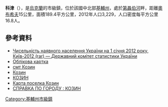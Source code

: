 {{No footnotes|time=2015-09-16T15:04:48+00:00}}
{{coord|50|12|59|N|30|39|32|E|scale:30000|display=title}}

'''科津'''（{{lang-uk|Козин}}），是[[烏克蘭|烏克蘭]]的市級鎮，位於該國中北部[[基輔州|基輔州]]，處於[[第聶伯河|第聶伯河]]畔，距離[[奧布希夫|奧布希夫]]15公里，面積189.4平方公里，2012年人口3,229，人口密度每平方公里16.8人。

==參考資料==
*[https://web.archive.org/web/20150627002237/http://ukrstat.org/uk/druk/katalog/kat_u/2012/07_2012/zb_chnas_2011.rar Чисельність наявного населення України на 1 січня 2012 року, Київ-2012 (rar) — Державний комітет статистики України]
* [http://gska2.rada.gov.ua/pls/z7502/A005?rdat1=30.06.2008&rf7571=16173 Облікова картка]{{dead link|date=2018年4月 |bot=InternetArchiveBot |fix-attempted=yes }}
* [https://web.archive.org/web/20100508171510/http://www.kozin.boom.ru/ смт Козин]
* [http://www.livejournal.com/users/kozinec/ Козин]
* [https://web.archive.org/web/20070922032227/http://www.kozin.com.ua/ КОЗИН]
* [http://uamaps.com/kievskaya/obukhovskiy/kozin/ Карта поселка Козин] {{Wayback|url=http://uamaps.com/kievskaya/obukhovskiy/kozin/ |date=20121021195437 }}
* [http://www.ua.all-biz.info/guide/cities/?id=368 СПРАВКА ПО ГОРОДУ : КОЗИН]

{{DEFAULTSORT:Козин}}
[[Category:基輔州市級鎮|Category:基輔州市級鎮]]


{{Kiev-geo-stub}}